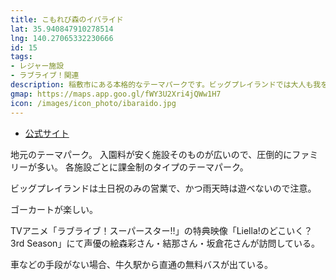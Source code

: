 ```yaml
---
title: こもれび森のイバライド
lat: 35.940847910278514
lng: 140.27065332230666
id: 15
tags:
- レジャー施設
- ラブライブ！関連
description: 稲敷市にある本格的なテーマパークです。ビッグプレイランドでは大人も我を忘れて楽しめます。
gmap: https://maps.app.goo.gl/fWY3U2Xri4jQWw1H7
icon: /images/icon_photo/ibaraido.jpg
---
```


<LinkedImage
  basename="hamyu044/ibaraido-entrance"
/>

- [公式サイト](https://www.ibaraido.co.jp/)

地元のテーマパーク。
入園料が安く施設そのものが広いので、圧倒的にファミリーが多い。
各施設ごとに課金制のタイプのテーマパーク。

<LinkedImage
  basename="hamyu044/iba_ride-map"
/>

<LinkedImage
  basename="poketc_meganest/iba_ride-flowers"
/>

<LinkedImage
  basename="nato_blooming/ibaraido-pond"
/>

ビッグプレイランドは土日祝のみの営業で、かつ雨天時は遊べないので注意。

<LinkedImage
  basename="nato_blooming/ibaraido-big_play"
/>

<LinkedImage
  basename="nato_blooming/iba_ride-big_play"
/>

ゴーカートが楽しい。

<LinkedImage
  basename="nato_blooming/ibaraido-go_kart"
/>

TVアニメ「ラブライブ！スーパースター‼」の特典映像「Liella!のどこいく？ 3rd Season」にて声優の絵森彩さん・結那さん・坂倉花さんが訪問している。

車などの手段がない場合、牛久駅から直通の無料バスが出ている。

<LinkedImage
  basename="hamyu044/iba_ride-bus"
/>
